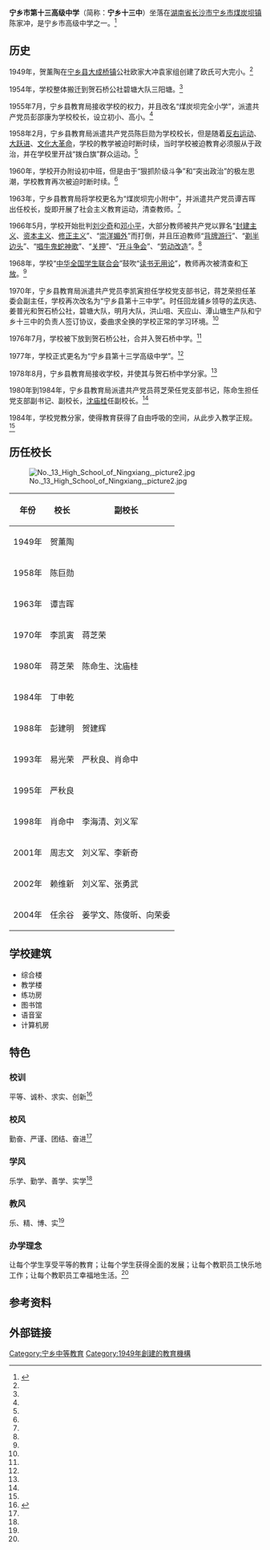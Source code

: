 {{coord|28.262772|N|112.535942|E|format=dms|region:CN_type:edu|display=title}}
{{Infobox school
| 图像          = Eastern Gate of the No. 13 High School of Ningxiang, picture2.jpg
| 图像说明      = 东大门
| 名称          = 宁乡市第十三高级中学
| 外文名称      = {{lang|en|Ningxiang No. 13 High School}}
| 校训          = 平等、诚朴、求实、创新
| 理念          = 
| 建校          = 1949
| 闭校          = 
| 复校          = 
| 校庆日        = 
| 类型          = [[公立学校|公立学校]] 或[[私立学校|私立学校]]
| 共学或别学    = 男女共学
| 课程          = 全日制课程
| 单位制或学年制= 学年制
| 学科          = 综合科
| 学期          = 2学期制
| 年级          = 
| 班级          = 
| 创立者        = 
| 党委书记      = 
| 校长          = 任余谷
| 副校长        = 
| 教师          = 
| 职工          = 
| 学生          = 
| 面积          = 156亩
| 建筑面积      = 50000万平方米
| 旧校名        = 
| 刊物          = 
| 隶属          = 宁乡市教育局
| 学区          = 
| 地址          = {{CHN}}[[湖南省|湖南省]][[长沙市|长沙市]][[宁乡市|宁乡市]][[煤炭坝镇|煤炭坝镇]]
| 邮编          = 
| 网站          = <!-- {{URL| }} -->
| 标志          = <!-- [[Image:|250px]]-->
| 体育项目      = 
| 校色          = 
| 吉祥物        = 
| 宗教          = 
| 脚註          = 
}} 
'''宁乡市第十三高级中学'''（简称：'''宁乡十三中'''）坐落在[[湖南省|湖南省]][[长沙市|长沙市]][[宁乡市|宁乡市]][[煤炭坝镇|煤炭坝镇]]陈家冲，是宁乡市高级中学之一。<ref name="pus ">{{cite web|url=http://hnnxssz.net/Templates/No3/ViewInfo.aspx?ClassID=44&InfoID=1428|title=宁乡十三中简史|accessdate=2012年|work=|publisher=宁乡十三中官方网|language=zh-cn}}{{dead link|date=2017年12月 |bot=InternetArchiveBot |fix-attempted=yes }}</ref>

== 历史 ==
1949年，贺薰陶在[[宁乡市|宁乡县]][[大成桥镇|大成桥镇]]公社欧家大冲袁家组创建了欧氏可大完小。<ref name="pus " />

1954年，学校整体搬迁到贺石桥公社碧塘大队三阳塘。<ref name="pus " />

1955年7月，宁乡县教育局接收学校的权力，并且改名“煤炭坝完全小学”，派遣共产党员彭邵康为学校校长，设立初小、高小。<ref name="pus " />

1958年2月，宁乡县教育局派遣共产党员陈巨勋为学校校长，但是随着[[反右运动|反右运动]]、[[大跃进|大跃进]]、[[文化大革命|文化大革命]]，学校的教学被迫时断时续，当时学校被迫教育必须服从于政治，并在学校里开战“拨白旗”群众运动。<ref name="pus " />

1960年，学校开办附设初中班，但是由于“狠抓阶级斗争”和“突出政治”的极左思潮，学校教育再次被迫时断时续。<ref name="pus " />

1963年，宁乡县教育局将学校更名为“煤炭坝完小附中”，并派遣共产党员谭吉晖出任校长，旋即开展了社会主义教育运动，清查教师。<ref name="pus " />

1966年5月，学校开始批判[[刘少奇|刘少奇]]和[[邓小平|邓小平]]，大部分教师被共产党以罪名“[[封建|封建主义]]、[[资本主义|资本主义]]、[[修正主义|修正主义]]”、“[[崇洋媚外|崇洋媚外]]”而打倒，并且压迫教师“[[游行|背牌游行]]”、“[[阴阳头|剃半边头]]”、“[[牛鬼蛇神|唱牛鬼蛇神歌]]”、“[[关押|关押]]”、“[[阶级斗争|开斗争会]]”、“[[劳动改造|劳动改造]]”。<ref name="pus " />

1968年，学校“[[中华全国学生联合会|中华全国学生联合会]]”鼓吹“[[读书无用论|读书无用论]]”，教师再次被清查和[[下放|下放]]。<ref name="pus " />

1970年，宁乡县教育局派遣共产党员李凯寅担任学校党支部书记，蒋芝荣担任革委会副主任，学校再次改名为“宁乡县第十三中学”。时任回龙铺乡领导的孟庆选、姜普光和贺石桥公社，碧塘大队，明月大队，洪山咀、天应山、潭山塘生产队和宁乡十三中的负责人签订协议，委曲求全换的学校正常的学习环境。<ref name="pus " />

1976年7月，学校被下放到贺石桥公社，合并入贺石桥中学。<ref name="pus " />

1977年，学校正式更名为“宁乡县第十三学高级中学”。<ref name="pus " />

1978年8月，宁乡县教育局接收学校，并使其与贺石桥中学分家。<ref name="pus " />

1980年到1984年，宁乡县教育局派遣共产党员蒋芝荣任党支部书记，陈命生担任党支部副书记、副校长，[[沈庙桂|沈庙桂]]任副校长。<ref name="pus " />

1984年，学校党教分家，使得教育获得了自由呼吸的空间，从此步入教学正规。<ref name="pus " />

== 历任校长 ==
[[File:No._13_High_School_of_Ningxiang,_picture2.jpg|thumb]]
{| class="wikitable"
|-
! 年份 !! 校长 !! 副校长
|-
| 1949年 || 贺薰陶 || 
|-
| 1958年|| 陈巨勋 || 
|-
| 1963年 || 谭吉晖 || 
|-
| 1970年 || 李凯寅 || 蒋芝荣
|-
| 1980年|| 蒋芝荣 || 陈命生、沈庙桂
|-
| 1984年 || 丁申乾 || 
|-
| 1988年 || 彭建明 || 贺建辉
|-
| 1993年 || 易光荣 || 严秋良、肖命中
|-
| 1995年 || 严秋良 || 
|-
| 1998年|| 肖命中 || 李海清、刘义军
|-
| 2001年 || 周志文 || 刘义军、李新奇
|-
| 2002年 || 赖维新 || 刘义军、张勇武
|-
| 2004年 || 任余谷 || 姜学文、陈俊昕、向荣委
|}

== 学校建筑 ==
*综合楼
*教学楼
*练功房
*图书馆
*语音室
*计算机房

== 特色 ==
=== 校训 ===
平等、诚朴、求实、创新<ref name="xps ">{{cite web|url=http://hnnxssz.net/Templates/No3/ViewInfo.aspx?InfoID=1427|title=十三中校风校训|accessdate=2012年|work=|publisher=宁乡十三中官方网|language=zh-cn}}{{dead link|date=2017年12月 |bot=InternetArchiveBot |fix-attempted=yes }}</ref>
=== 校风 ===
勤奋、严谨、团结、奋进<ref name="xps " />
=== 学风 ===
乐学、勤学、善学、实学<ref name="xps " />
=== 教风 ===
乐、精、博、实<ref name="xps " />
=== 办学理念 ===
让每个学生享受平等的教育；让每个学生获得全面的发展；让每个教职员工快乐地工作；让每个教职员工幸福地生活。<ref name="xps " />

==参考资料==
<div class="references-small">
<references></references>
</div>

== 外部链接 ==
{{宁乡县学校名单}}

{{DEFAULTSORT:Ning宁乡}}
[[Category:宁乡中等教育|Category:宁乡中等教育]]
[[Category:1949年創建的教育機構|Category:1949年創建的教育機構]]